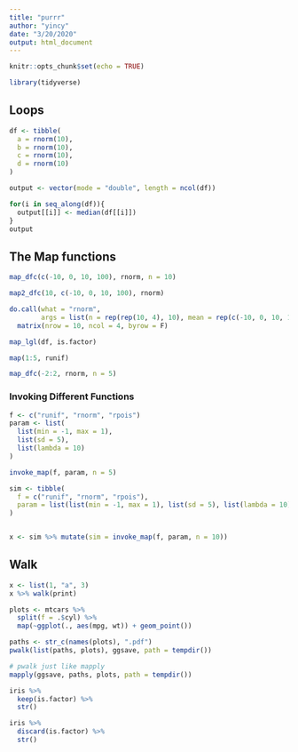 ```yaml
---
title: "purrr"
author: "yincy"
date: "3/20/2020"
output: html_document
---
```


```r
knitr::opts_chunk$set(echo = TRUE)
```


```r
library(tidyverse)
```

## Loops  

```r
df <- tibble(
  a = rnorm(10),
  b = rnorm(10), 
  c = rnorm(10), 
  d = rnorm(10)
)
```

```r
output <- vector(mode = "double", length = ncol(df))

for(i in seq_along(df)){
  output[[i]] <- median(df[[i]])
}
output
```


## The Map functions  

```r
map_dfc(c(-10, 0, 10, 100), rnorm, n = 10)

map2_dfc(10, c(-10, 0, 10, 100), rnorm)

do.call(what = "rnorm", 
        args = list(n = rep(rep(10, 4), 10), mean = rep(c(-10, 0, 10, 100), each = 10))) %>% 
  matrix(nrow = 10, ncol = 4, byrow = F) 
```

```r
map_lgl(df, is.factor)
```


```r
map(1:5, runif)
```

```r
map_dfc(-2:2, rnorm, n = 5)
```


### Invoking Different Functions  
```r
f <- c("runif", "rnorm", "rpois")
param <- list(
  list(min = -1, max = 1), 
  list(sd = 5), 
  list(lambda = 10)
)

invoke_map(f, param, n = 5)
```

```r
sim <- tibble(
  f = c("runif", "rnorm", "rpois"),
  param = list(list(min = -1, max = 1), list(sd = 5), list(lambda = 10))
)


x <- sim %>% mutate(sim = invoke_map(f, param, n = 10))
```

## Walk  
```r
x <- list(1, "a", 3)
x %>% walk(print)
```

```r
plots <- mtcars %>% 
  split(f = .$cyl) %>% 
  map(~ggplot(., aes(mpg, wt)) + geom_point())

paths <- str_c(names(plots), ".pdf")
pwalk(list(paths, plots), ggsave, path = tempdir())

# pwalk just like mapply
mapply(ggsave, paths, plots, path = tempdir())
```


```r
iris %>% 
  keep(is.factor) %>% 
  str()
```

```r
iris %>% 
  discard(is.factor) %>% 
  str()
```








